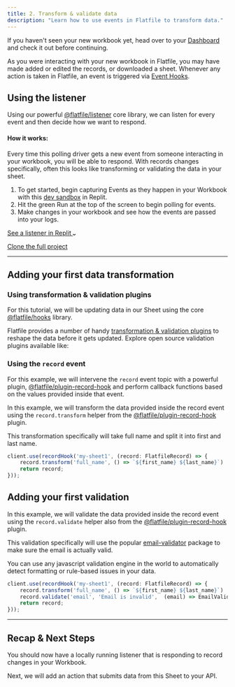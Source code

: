 ```yaml
---
title: 2. Transform & validate data
description: "Learn how to use events in Flatfile to transform data."
---
```


<Info>If you haven't seen your new workbook yet, head over to your [Dashboard](https://platform.flatfile.com) and check it out before continuing.</Info>

As you were interacting with your new workbook in Flatfile, you may have made added or edited the records, or downloaded a sheet. 
Whenever any action is taken in Flatfile, an event is triggered via <Tooltip tip="Learn more about Events">[Event Hooks](../concepts/events)</Tooltip>. 

## Using the listener 

Using our powerful [@flatfile/listener](../core-libraries/listener) core library, we can listen for every event and then decide how we want to respond.

#### How it works:

Every time this polling driver gets a new event from someone interacting in your workbook, you will be able to 
respond. With records changes specifically, often this looks like transforming or validating the data in your sheet.

1. To get started, begin capturing Events as they happen in your Workbook with this [dev sandbox](https://replit.com/@flatfile/get-started#index.ts) in Replit. 
2. Hit the green Run at the top of the screen to begin polling for events.
3. Make changes in your workbook and see how the events are passed into your logs.

<a target="_blank" class="group px-4 py-1.5 relative inline-flex items-center rounded-full shadow-sm text-sm font-medium" 
href="https://replit.com/@flatfile/get-started#index.ts">
    <span class="absolute inset-0 bg-primary-dark rounded-full group-hover:opacity-[0.9]"></span>
    <span class="z-10 mr-2 text-white">See a listener in Replit</span>
    <svg width="6" height="3" class="h-2 overflow-visible -rotate-90 text-white" aria-hidden="true"><path d="M0 0L3 3L6 0" fill="none" stroke="currentColor" stroke-width="1.5" stroke-linecap="round"></path></svg>
</a>

<a target="_blank" href="https://github.com/FlatFilers" class="font-medium hover:text-primary dark:hover:text-primary-light py-1.5 mx-4">Clone the full project</a>

---

## Adding your first data transformation

### Using transformation & validation plugins

For this tutorial, we will be updating data in our Sheet using the core [@flatfile/hooks](../core-libraries/hooks) library.

Flatfile provides a number of handy [transformation & validation plugins](https://plugins.flatfile.com) to reshape the data before it gets updated. Explore open source validation plugins available like:

<CardGroup cols={3}>
  <Card color="#CB3837" title="@flatfile/plugin-autocast" icon="npm" href="https://plugins.flatfile.com">
  </Card>
  <Card color="#CB3837" title="@flatfile/plugin-pretty-dates" icon="npm" href="https://plugins.flatfile.com">
  </Card>
  <Card color="#CB3837" title="@flatfile/plugin-addresses" icon="npm" href="https://plugins.flatfile.com">
  </Card>
</CardGroup>

### Using the `record` event

For this example, we will intervene the `record` event topic with a powerful plugin, [@flatfile/plugin-record-hook](https://www.npmjs.com/package/@flatfile/plugin-record-hook) and perform callback functions
based on the values provided inside that event.

In this example, we will transform the data provided inside the record event using the `record.transform` helper 
from the [@flatfile/plugin-record-hook](https://www.npmjs.com/package/@flatfile/plugin-record-hook) plugin.

This transformation specifically will take full name and split it into first and last name.

```jsx
client.use(recordHook('my-sheet1', (record: FlatfileRecord) => {
	record.transform('full_name', () => `${first_name} ${last_name}`)
	return record;
}));
```

## Adding your first validation

In this example, we will validate the data provided inside the record event using the `record.validate` helper 
also from the [@flatfile/plugin-record-hook](https://www.npmjs.com/package/@flatfile/plugin-record-hook) plugin.

This validation specifically will use the popular [email-validator](https://www.npmjs.com/package/email-validator) package 
to make sure the email is actually valid.

<Tip>
You can use any javascript validation engine in the world to automatically detect formatting or rule-based issues 
in your data.
</Tip>


```jsx
client.use(recordHook('my-sheet1', (record: FlatfileRecord) => {
	record.transform('full_name', () => `${first_name} ${last_name}`)
	record.validate('email', 'Email is invalid',  (email) => EmailValidator.validate(email))
	return record;
}));
```

---

## Recap & Next Steps

You should now have a locally running listener that is responding to record changes in your Workbook.

Next, we will add an action that submits data from this Sheet to your API.
